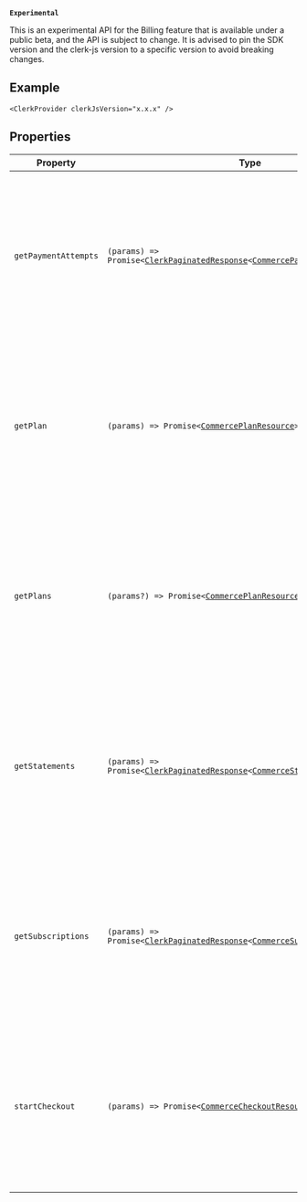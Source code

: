 **`Experimental`**

This is an experimental API for the Billing feature that is available under a public beta, and the API is subject to change.
It is advised to pin the SDK version and the clerk-js version to a specific version to avoid breaking changes.

## Example

```tsx
<ClerkProvider clerkJsVersion="x.x.x" />
```

## Properties

| Property                                             | Type                                                                                                                                                                                           | Description                                                                                                                                                                                                                                                                                                         |
| ---------------------------------------------------- | ---------------------------------------------------------------------------------------------------------------------------------------------------------------------------------------------- | ------------------------------------------------------------------------------------------------------------------------------------------------------------------------------------------------------------------------------------------------------------------------------------------------------------------- |
| <a id="getpaymentattempts"></a> `getPaymentAttempts` | <code>(params) => Promise\<[ClerkPaginatedResponse](/docs/references/javascript/types/clerk-paginated-response)\<[CommercePaymentResource](commerce-payment-resource.mdx)\>\></code>           | **`Experimental`** This is an experimental API for the Billing feature that is available under a public beta, and the API is subject to change. It is advised to pin the SDK version and the clerk-js version to a specific version to avoid breaking changes. Example: `<ClerkProvider clerkJsVersion="x.x.x" />`. |
| <a id="getplan"></a> `getPlan`                       | <code>(params) => Promise\<[CommercePlanResource](commerce-plan-resource.mdx)\></code>                                                                                                         | **`Experimental`** This is an experimental API for the Billing feature that is available under a public beta, and the API is subject to change. It is advised to pin the SDK version and the clerk-js version to a specific version to avoid breaking changes. Example: `<ClerkProvider clerkJsVersion="x.x.x" />`. |
| <a id="getplans"></a> `getPlans`                     | <code>(params?) => Promise\<[CommercePlanResource](commerce-plan-resource.mdx)[]\></code>                                                                                                      | **`Experimental`** This is an experimental API for the Billing feature that is available under a public beta, and the API is subject to change. It is advised to pin the SDK version and the clerk-js version to a specific version to avoid breaking changes. Example: `<ClerkProvider clerkJsVersion="x.x.x" />`. |
| <a id="getstatements"></a> `getStatements`           | <code>(params) => Promise\<[ClerkPaginatedResponse](/docs/references/javascript/types/clerk-paginated-response)\<[CommerceStatementResource](commerce-statement-resource.mdx)\>\></code>       | **`Experimental`** This is an experimental API for the Billing feature that is available under a public beta, and the API is subject to change. It is advised to pin the SDK version and the clerk-js version to a specific version to avoid breaking changes. Example: `<ClerkProvider clerkJsVersion="x.x.x" />`. |
| <a id="getsubscriptions"></a> `getSubscriptions`     | <code>(params) => Promise\<[ClerkPaginatedResponse](/docs/references/javascript/types/clerk-paginated-response)\<[CommerceSubscriptionResource](commerce-subscription-resource.mdx)\>\></code> | **`Experimental`** This is an experimental API for the Billing feature that is available under a public beta, and the API is subject to change. It is advised to pin the SDK version and the clerk-js version to a specific version to avoid breaking changes. Example: `<ClerkProvider clerkJsVersion="x.x.x" />`. |
| <a id="startcheckout"></a> `startCheckout`           | <code>(params) => Promise\<[CommerceCheckoutResource](commerce-checkout-resource.mdx)\></code>                                                                                                 | **`Experimental`** This is an experimental API for the Billing feature that is available under a public beta, and the API is subject to change. It is advised to pin the SDK version and the clerk-js version to a specific version to avoid breaking changes. Example: `<ClerkProvider clerkJsVersion="x.x.x" />`. |
